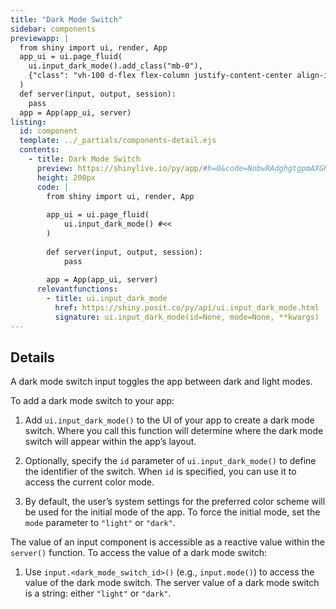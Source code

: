```yaml
---
title: "Dark Mode Switch"
sidebar: components 
previewapp: |
  from shiny import ui, render, App
  app_ui = ui.page_fluid(
    ui.input_dark_mode().add_class("mb-0"), 
    {"class": "vh-100 d-flex flex-column justify-content-center align-items-center px-4"}
  )
  def server(input, output, session):
    pass
  app = App(app_ui, server)
listing:
  id: component
  template: ../_partials/components-detail.ejs
  contents:
    - title: Dark Mode Switch
      preview: https://shinylive.io/py/app/#h=0&code=NobwRAdghgtgpmAXGKAHVA6VBPMAaMAYwHsIAXOcpMAMwCdiYACAZwAsBLCbJjmVYnTJMArhzxM6lACZw6EgILoAOtHQB9MUwC8ojligBzOOpoAbMdIAUqpnoxdUIsuulQ6Aa3UxisqwEpVQIhVWRpWOQA3OStHZwliZycyCRY4FhYOUn9EWyZUKAy8u1U0VB0mJVQrMs1xCLpoun8wAF8AXSA
      height: 200px
      code: |
        from shiny import ui, render, App
        
        app_ui = ui.page_fluid(
            ui.input_dark_mode() #<<
        )
        
        def server(input, output, session):
            pass
        
        app = App(app_ui, server)
      relevantfunctions:
        - title: ui.input_dark_mode
          href: https://shiny.posit.co/py/api/ui.input_dark_mode.html
          signature: ui.input_dark_mode(id=None, mode=None, **kwargs)
---
```


:::{#component}
:::

## Details

A dark mode switch input toggles the app between dark and light modes.

To add a dark mode switch to your app:

  1. Add `ui.input_dark_mode()` to the UI of your app to create a dark mode switch. Where you call this function will determine where the dark mode switch will appear within the app's layout. 

  2. Optionally, specify the `id` parameter of `ui.input_dark_mode()` to define the identifier of the switch. When `id` is specified, you can use it to access the current color mode.

  3. By default, the user’s system settings for the preferred color scheme will be used for the initial mode of the app. To force the initial mode, set the `mode` parameter to `"light"` or `"dark"`. 

The value of an input component is accessible as a reactive value within the `server()` function. To access the value of a dark mode switch:

  1. Use `input.<dark_mode_switch_id>()` (e.g., `input.mode()`) to access the value of the dark mode switch. The server value of a dark mode switch is a string: either `"light"` or `"dark"`.
